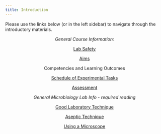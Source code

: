 ```yaml
---
title: Introduction
---
```


Please use the links below (or in the left sidebar) to navigate through the introductory materials.

<center>*General Course Information:*

[Lab Safety](./0safety.qmd)  

[Aims](./0intro.qmd) 

Competencies and Learning Outcomes

[Schedule of Experimental Tasks](./0schedule.qmd) 

[Assessment](./0assessment.qmd)

*General Microbiology Lab Info - required reading*

[Good Laboratory Technique](./0goodlab.qmd) 
 
[Aseptic Technique](./0aseptic.qmd) 

[Using a Microscope](./0microscope.qmd) </center>
